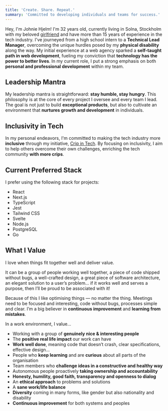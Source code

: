 ```yaml
---
title: 'Create. Share. Repeat.'
summary: 'Committed to developing individuals and teams for success.'
---
```


Hey, I'm Johnie Hjelm! I'm 32 years old, currently living in Solna, Stockholm with my beloved [girlfriend](https://izabela.se) and have more than 15 years of experience in the tech industry. I've journeyed from a high school intern to a **Technical Lead Manager**, overcoming the unique hurdles posed by my **physical disability** along the way. My initial experience at a web agency sparked a **self-taught path in web development**, fueling my conviction that **technology has the power to better lives**. In my current role, I put a strong emphasis on both **personal and professional development** within my team.

## Leadership Mantra

My leadership mantra is straightforward: **stay humble, stay hungry**. This philosophy is at the core of every project I oversee and every team I lead. The goal is not just to build **exceptional products**, but also to cultivate an environment that **nurtures growth and development** in individuals.

## Inclusivity in Tech

In my personal endeavors, I'm committed to making the tech industry more **inclusive** through my initiative, [Crip in Tech](https://crip.io). By focusing on inclusivity, I aim to help others overcome their own challenges, enriching the tech community **with more crips**.

<Bio />

## Current Preferred Stack

I prefer using the following stack for projects:

- React
- Next.js
- TypeScript
- Jest
- Tailwind CSS
- Svelte
- Node.js
- PostgreSQL
- Go

## What I Value

I love when things fit together well and deliver value.

It can be a group of people working well together, a piece of code shipped without bugs, a well-crafted design, a great piece of software architecture, an elegant solution to a user’s problem… if it works well and serves a purpose, then I’ll be proud to be associated with it!

Because of this I like optimising things — no matter the thing. Meetings need to be focused and interesting, code without bugs, processes simple and clear. I’m a big believer in **continuous improvement** and **learning from mistakes**.

In a work environment, I value…

- Working with a group of **genuinely nice & interesting people**
- The **positive real life impact** our work can have
- **Work well done**, meaning code that doesn’t crash, clear specifications, effective design…
- People who **keep learning** and are **curious** about all parts of the organisation
- Team members who **challenge ideas in a constructive and healthy way**
- Autonomous people proactively **taking ownership and accountability**
- **Honesty, humility, good faith, transparency and openness to dialog**
- An **ethical approach** to problems and solutions
- A **sane work/life balance**
- **Diversity** coming in many forms, like gender but also nationality and disability
- **Continuous improvement** for both systems and peoples
